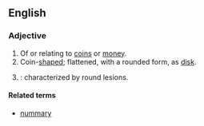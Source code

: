 ==English==
===Adjective===
{{en-adj}}
# Of or relating to [[coin]]s or [[money]].
# Coin-[[shaped]]; flattened, with a rounded form, as [[disk]].
# {{medicine}}: characterized by round lesions. 

====Related terms====
*[[nummary]]